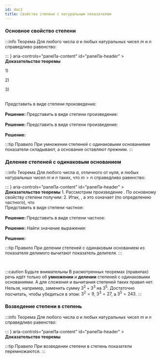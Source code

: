 ```yaml
---
id: doc2
title: Свойства степени с натуральным показателем
---
```



### Основное свойство степени

:::info Теорема
Для любого числа $a$ и любых натуральных чисел $m$ и $n$ справедливо равенство:

<TeX math="a^ma^n=a^{m+n}" block />
:::

<Accordion>
  <AccordionSummary
    expandIcon={<ExpandMoreIcon />}
    aria-controls="panel1a-content"
    id="panel1a-header"
  >
    <Typography>
      <b>Доказательство теоремы</b>
    </Typography>
  </AccordionSummary>
  <AccordionDetails>
    <Typography>

1\) <TeX math="a^m=\underbrace{a\cdot a \cdot ... \cdot a}_{\text{m множителей}};" />

2\) <TeX math="a^n=\underbrace{a\cdot a \cdot ... \cdot a}_{\text{n множителей} };" />

3\) <TeX math="a^ma^n=\underbrace{a\cdot a \cdot ... \cdot a}_{\text{m множителей} } \cdot \underbrace{a\cdot a \cdot ... \cdot a}_{\text{n множителей} }= \underbrace{a \cdot a \cdot ... \cdot a}_{\text{n+m множителей}}=a^{n+m}." />

</Typography>

  </AccordionDetails>
</Accordion>

<br />

<Tabs>
  <TabItem value="Пример 1" label="Пример №1" default>
  Представить в виде степени произведение:  <TeX math="b^5b^3"  />
<br/>
<br />
<b>
  Решение:
</b> <TeX math="b^5b^3=b^{5+3}=b^8" />

  </TabItem>
  <TabItem value="Пример №2" label="Пример №2">
   Представить в виде степени произведение:  <TeX math="(a-c)^3(a-c)^4"  />
<br/>
<br/>
<b>
  Решение:
</b> <TeX math="(a-c)^3(a-c)^4=(a-c)^{3+4}=(a-c)^{7}" />

  </TabItem>
  
  <TabItem value="Пример №3" label="Пример №3">
   Представить в виде степени произведение: <TeX math="(-xy)^3(-xy)^4(-xy)^6"  />
<br/>
<br/>
<b>Решение:</b> <TeX math="(-xy)^3(-xy)^4(-xy)^6=(-xy)^{3+4+6}=(-xy)^{13}"  />

  </TabItem>

</Tabs>

:::tip Правило
При умножении степеней с одинаковыми основаниями показатели складывают,
а основание оставляют прежним.
:::

### Деление степеней с одинаковым основанием

:::info Теорема
Для любого числа $a$, отличного от нуля, и любых натуральных чисел $m$ и $n$ таких, что $m > n$ справедливо равенство:

<TeX math="a^m:a^n=a^{m-n}" block />
:::

<Accordion>
  <AccordionSummary
    expandIcon={<ExpandMoreIcon />}
    aria-controls="panel1a-content"
    id="panel1a-header"
  >
    <Typography>
      <b>Доказательство теоремы</b>
    </Typography>
  </AccordionSummary>
  <AccordionDetails>
    <Typography>
1. Рассмотрим произведение <TeX math="a^{m-n}\cdot a^n" />. По основному свойству степени получим:
   <TeX math="a^{m-n}\cdot a^n= a^{m-n+n}=a^m." block />
2. Итак, <TeX math="a^{m-n}\cdot a^n=a^m" />, а это означает (по определению частного), что <TeX math="a^m:a^n=a^{m-n}." />
   </Typography>

  </AccordionDetails>
</Accordion>

<br />

<Tabs>
  <TabItem value="Пример 1" label="Пример №1" default>
 Представить в виде степени частное:  <TeX math="a^{13}:a^4"  />
<br/>
<br />
<b>
  Решение:
</b> <TeX math="a^{13}:a^4=a^{13-4}=a^{9}" />
  </TabItem>
<TabItem value="Пример №2" label="Пример №2">
  Представить в виде степени частное:  <TeX math="(a+b)^7:(a+b)^5"  />
<br />
<br />
<b>Решение:</b> <TeX math="(a+b)^7:(a+b)^5=(a+b)^{7-5}=(a+b)^2" />

  </TabItem>
  
  <TabItem value="Пример №3" label="Пример №3">
   Найти значение выражения: <TeX math="\left(-1\dfrac18\right)^5:\left(-1\dfrac18\right)^3"  />
<br/>
<br/>
<b>Решение:</b> <TeX math="\left(-1\dfrac18\right)^5:\left(-1\dfrac18\right)^3=\left(-1\dfrac18\right)^{5-3}=\left(-1\dfrac18\right)^2=\dfrac{81}{64}=1\dfrac{17}{64}"  />

  </TabItem>

</Tabs>

:::tip Правило
При делении степеней с одинаковым основанием из показателя делимого вычитают показатель делителя.
:::

<br />

:::caution Будьте внимательны
В расмотренных теоремах (правилах) речь идёт только
об **умножении** и **делении** степеней с одинаковыми основаниями. А для сложения
и вычитания степеней таких правил нет. Нельзя, например, заменить сумму $3^2+3^3$
на $3^5$. Достаточно посчитать, чтобы убедиться в этом: $3^2=9$, $3^3=27$, а $3^5=243$.
:::

### Возведение степени в степень

:::info Теорема
Для любого числа $a$ и любых натуральных чисел $m$ и $n$ справедливо равенство:

<TeX math="\left(a^m\right)^n=a^{mn}" block />
:::

<Accordion>
  <AccordionSummary
    expandIcon={<ExpandMoreIcon />}
    aria-controls="panel1a-content"
    id="panel1a-header"
  >
    <Typography>
      <b>Доказательство теоремы</b>
    </Typography>
  </AccordionSummary>
  <AccordionDetails>
    <Typography>
<TeX  math="\left(a^m\right)^n=\underbrace{a^m \cdot a^m \cdot ... \cdot a^m}_{\text{n множителей}}="
  block/>
<TeX
  math="=\underbrace{(a\cdot a \cdot ... \cdot a)\cdot(a\cdot a\cdot ... \cdot a) \cdot ... \cdot (a \cdot a \cdot ... \cdot a)}_{\text{n групп по m множителей в каждой }}="
  block
/>
<TeX
  math="=\underbrace{a \cdot a \cdot ... \cdot a \cdot a\cdot ... \cdot a \cdot a \cdot ... \cdot a}_{\text{nm множителей}}=a^{nm}"
  block
/>
   </Typography>

  </AccordionDetails>
</Accordion>

<br />

:::tip Правило
При возведении степени в степень показатели перемножаются.
:::
